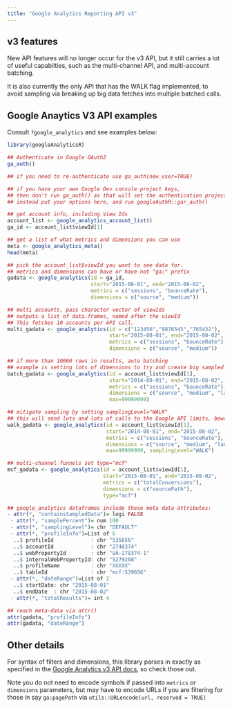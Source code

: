 ```yaml
---
title: "Google Analytics Reporting API v3"
---
```


## v3 features

New API features will no longer occur for the v3 API, but it still carries a lot of useful capabilties, such as the multi-channel API, and multi-account batching.  

It is also currently the only API that has the WALK flag implemented, to avoid sampling via breaking up big data fetches into multiple batched calls.


## Google Anaytics V3 API examples

Consult `?google_analytics` and see examples below:

```r
library(googleAnalyticsR)

## Authenticate in Google OAuth2
ga_auth()

## if you need to re-authenticate use ga_auth(new_user=TRUE)

## if you have your own Google Dev console project keys, 
## then don't run ga_auth() as that will set the authentication project to the defaults.
## instead put your options here, and run googleAuthR::gar_auth()

## get account info, including View Ids
account_list <- google_analytics_account_list()
ga_id <- account_list$viewId[1]

## get a list of what metrics and dimensions you can use
meta <- google_analytics_meta()
head(meta)

## pick the account_list$viewId you want to see data for.
## metrics and dimensions can have or have not "ga:" prefix
gadata <- google_analytics(id = ga_id, 
                           start="2015-08-01", end="2015-08-02", 
                           metrics = c("sessions", "bounceRate"), 
                           dimensions = c("source", "medium"))

## multi accounts, pass character vector of viewIds
## outputs a list of data.frames, named after the viewId
## This fetches 10 accounts per API call. 
multi_gadata <- google_analytics(id = c("123456","9876545","765432"), 
                                 start="2015-08-01", end="2015-08-02", 
                                 metrics = c("sessions", "bounceRate"), 
                                 dimensions = c("source", "medium"))

## if more than 10000 rows in results, auto batching
## example is setting lots of dimensions to try and create big sampled data
batch_gadata <- google_analytics(id = account_list$viewId[1], 
                                 start="2014-08-01", end="2015-08-02", 
                                 metrics = c("sessions", "bounceRate"), 
                                 dimensions = c("source", "medium", "landingPagePath","hour","minute"),
                                 max=99999999)

## mitigate sampling by setting samplingLevel="WALK"
## this will send lots and lots of calls to the Google API limits, beware
walk_gadata <- google_analytics(id = account_list$viewId[1], 
                                start="2014-08-01", end="2015-08-02", 
                                metrics = c("sessions", "bounceRate"), 
                                dimensions = c("source", "medium", "landingPagePath"), 
                                max=99999999, samplingLevel="WALK")

## multi-channel funnels set type="mcf"
mcf_gadata <- google_analytics(id = account_list$viewId[1], 
                               start="2015-08-01", end="2015-08-02", 
                               metrics = c("totalConversions"), 
                               dimensions = c("sourcePath"), 
                               type="mcf")

## google_analytics dataframes include these meta data attributes:
- attr(*, "containsSampledData")= logi FALSE
 - attr(*, "samplePercent")= num 100
 - attr(*, "samplingLevel")= chr "DEFAULT"
 - attr(*, "profileInfo")=List of 6
  ..$ profileId            : chr "535656"
  ..$ accountId            : chr "2748374"
  ..$ webPropertyId        : chr "UA-278374-1"
  ..$ internalWebPropertyId: chr "5279208"
  ..$ profileName          : chr "XXXXX"
  ..$ tableId              : chr "mcf:539656"
 - attr(*, "dateRange")=List of 2
  ..$ startDate: chr "2015-08-01"
  ..$ endDate  : chr "2015-08-02"
 - attr(*, "totalResults")= int 4

## reach meta-data via attr()
attr(gadata, "profileInfo")
attr(gadata, "dateRange")

```

## Other details

For syntax of filters and dimensions, this library parses in exactly as specified in the [Google Analytics v3 API docs](https://developers.google.com/analytics/devguides/reporting/core/v3/reference?hl=en#filters), so check those out.  

Note you do not need to encode symbols if passed into `metrics` or `dimensions` parameters, but may have to encode URLs if you are filtering for those in say `ga:pagePath` via `utils::URLencode(url, reserved = TRUE)`
